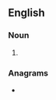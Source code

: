 ==English==

===Noun===
{{head|en|noun plural form}}

# {{plural of|wearer|lang=en}}

===Anagrams===
* {{anagrams|en|a=aeerrsw|re-swear|reswear|swearer}}